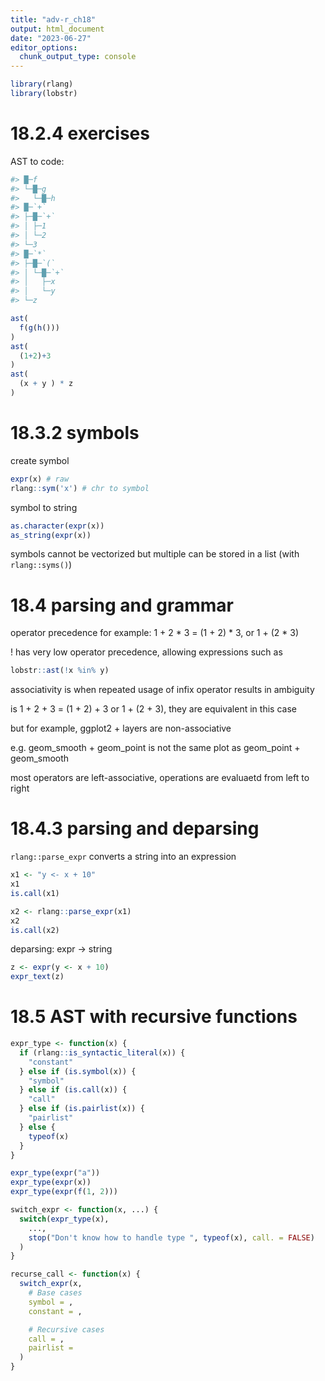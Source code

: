 ```yaml
---
title: "adv-r_ch18"
output: html_document
date: "2023-06-27"
editor_options: 
  chunk_output_type: console
---
```


```r
library(rlang)
library(lobstr)
```

# 18.2.4 exercises

AST to code: 

```r
#> █─f 
#> └─█─g 
#>   └─█─h
#> █─`+` 
#> ├─█─`+` 
#> │ ├─1 
#> │ └─2 
#> └─3
#> █─`*` 
#> ├─█─`(` 
#> │ └─█─`+` 
#> │   ├─x 
#> │   └─y 
#> └─z

ast(
  f(g(h()))
)
ast(
  (1+2)+3
)
ast(
  (x + y ) * z
)
```

# 18.3.2 symbols

create symbol

```r
expr(x) # raw
rlang::sym('x') # chr to symbol
```

symbol to string

```r
as.character(expr(x))
as_string(expr(x))
```

symbols cannot be vectorized
but multiple can be stored in a list (with `rlang::syms()`)

# 18.4 parsing and grammar

operator precedence for example: 1 + 2 * 3 = (1 + 2) * 3, or 1 + (2 * 3)

! has very low operator precedence, allowing expressions such as

```r
lobstr::ast(!x %in% y)
```

associativity is when repeated usage of infix operator results in ambiguity

is  1 + 2 + 3 = (1 + 2) + 3 or 1 + (2 + 3), they are equivalent in this case

but for example, ggplot2 + layers are non-associative 

e.g. geom_smooth + geom_point is not the same plot as geom_point + geom_smooth

most operators are left-associative, operations are evaluaetd from left to right

# 18.4.3 parsing and deparsing

`rlang::parse_expr` converts a string into an expression 

```r
x1 <- "y <- x + 10"
x1
is.call(x1)

x2 <- rlang::parse_expr(x1)
x2
is.call(x2)
```

deparsing: expr -> string

```r
z <- expr(y <- x + 10)
expr_text(z)
```

# 18.5 AST with recursive functions

```r
expr_type <- function(x) {
  if (rlang::is_syntactic_literal(x)) {
    "constant"
  } else if (is.symbol(x)) {
    "symbol"
  } else if (is.call(x)) {
    "call"
  } else if (is.pairlist(x)) {
    "pairlist"
  } else {
    typeof(x)
  }
}

expr_type(expr("a"))
expr_type(expr(x))
expr_type(expr(f(1, 2)))
```

```r
switch_expr <- function(x, ...) {
  switch(expr_type(x),
    ...,
    stop("Don't know how to handle type ", typeof(x), call. = FALSE)
  )
}
```

```r
recurse_call <- function(x) {
  switch_expr(x,
    # Base cases
    symbol = ,
    constant = ,

    # Recursive cases
    call = ,
    pairlist =
  )
}
```



